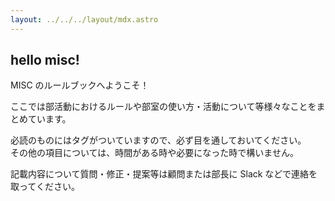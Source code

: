 ```yaml
---
layout: ../../../layout/mdx.astro
---
```


## hello misc!

MISC のルールブックへようこそ！

ここでは部活動におけるルールや部室の使い方・活動について等様々なことをまとめています。

必読のものにはタグがついていますので、必ず目を通しておいてください。\
その他の項目については、時間がある時や必要になった時で構いません。

記載内容について質問・修正・提案等は顧問または部長に Slack などで連絡を取ってください。